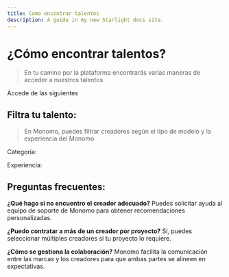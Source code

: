 ```yaml
---
title: Como encontrar talentos
description: A guide in my new Starlight docs site.
---
```

  # ¿Cómo encontrar talentos?

> En tu camino por la plataforma encontrarás varias maneras de acceder a nuestros talentos

Accede de las siguientes

## Filtra tu talento:

> En Monomo, puedes filtrar creadores según el tipo de modelo y la experiencia del Monomo

Categoría:

Experiencia:

## Preguntas frecuentes:

**¿Qué hago si no encuentro el creador adecuado?** Puedes solicitar ayuda al equipo de soporte de Monomo para obtener recomendaciones personalizadas.

**¿Puedo contratar a más de un creador por proyecto?** Sí, puedes seleccionar múltiples creadores si tu proyecto lo requiere.

**¿Cómo se gestiona la colaboración?** Monomo facilita la comunicación entre las marcas y los creadores para que ambas partes se alineen en expectativas.
